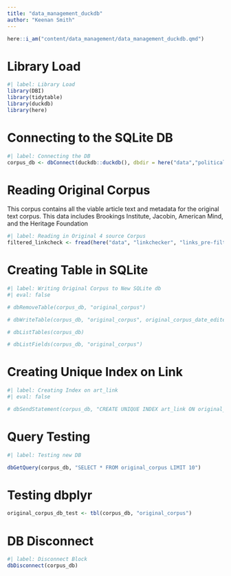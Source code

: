 ```yaml
---
title: "data_management_duckdb"
author: "Keenan Smith"
---
```


```r
here::i_am("content/data_management/data_management_duckdb.qmd")
```

# Library Load

```r
#| label: Library Load
library(DBI)
library(tidytable)
library(duckdb)
library(here)
```

# Connecting to the SQLite DB

```r
#| label: Connecting the DB
corpus_db <- dbConnect(duckdb::duckdb(), dbdir = here("data","political-sentiment.duckdb"))
```

# Reading Original Corpus

This corpus contains all the viable article text and metadata for the original text corpus. This data includes Brookings Institute, Jacobin, American Mind, and the Heritage Foundation

```r
#| label: Reading in Original 4 source Corpus
filtered_linkcheck <- fread(here("data", "linkchecker", "links_pre-filtered_linkchecker.csv"))
```



# Creating Table in SQLite

```r
#| label: Writing Original Corpus to New SQLite db
#| eval: false

# dbRemoveTable(corpus_db, "original_corpus")

# dbWriteTable(corpus_db, "original_corpus", original_corpus_date_edited)

# dbListTables(corpus_db)

# dbListFields(corpus_db, "original_corpus")
```

# Creating Unique Index on Link

```r
#| label: Creating Index on art_link
#| eval: false

# dbSendStatement(corpus_db, "CREATE UNIQUE INDEX art_link ON original_corpus (art_link)")
```

# Query Testing

```r
#| label: Testing new DB

dbGetQuery(corpus_db, "SELECT * FROM original_corpus LIMIT 10")
```

# Testing dbplyr

```r
original_corpus_db_test <- tbl(corpus_db, "original_corpus")
```

# DB Disconnect

```r
#| label: Disconnect Block
dbDisconnect(corpus_db)
```


